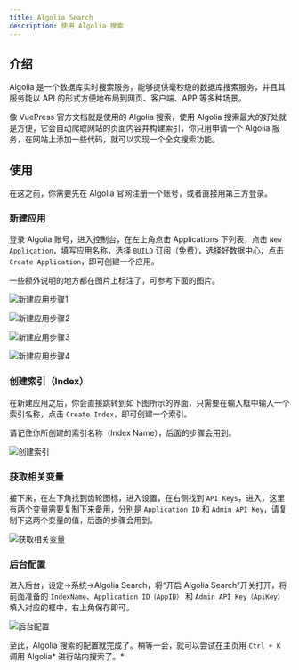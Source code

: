 ```yaml
---
title: Algolia Search
description: 使用 Algolia 搜索
---
```



## 介绍

Algolia 是一个数据库实时搜索服务，能够提供毫秒级的数据库搜索服务，并且其服务能以 API 的形式方便地布局到网页、客户端、APP 等多种场景。

像 VuePress 官方文档就是使用的 Algolia 搜索，使用 Algolia 搜索最大的好处就是方便，它会自动爬取网站的页面内容并构建索引，你只用申请一个 Algolia 服务，在网站上添加一些代码，就可以实现一个全文搜索功能。

## 使用

在这之前，你需要先在 Algolia 官网注册一个账号，或者直接用第三方登录。

### 新建应用

登录 Algolia 账号，进入控制台，在左上角点击 Applications 下列表，点击 `New Application`，填写应用名称，选择 `BUILD` 订阅（免费），选择好数据中心，点击 `Create Application`，即可创建一个应用。

一些额外说明的地方都在图片上标注了，可参考下面的图片。

<Image 
  src="https://pan.vinua.cn/f/XL2Uv/5a93eadc694a7b7cb2898c63a6ebcf88.png" 
  alt="新建应用步骤1" 
  width={800} 
  height={600} 
/>

<Image 
  src="https://pan.vinua.cn/f/xnosz/0d41807b6594531b77163951f7092150.png" 
  alt="新建应用步骤2" 
  width={800} 
  height={600} 
/>

<Image 
  src="https://pan.vinua.cn/f/Emph7/097d062c7ebe6e322be260e3862e7762.png" 
  alt="新建应用步骤3" 
  width={800} 
  height={600} 
/>

<Image 
  src="https://pan.vinua.cn/f/bNEHK/47fcfe70a3b81e8eca2ad96e2aeae17c.png" 
  alt="新建应用步骤4" 
  width={800} 
  height={600} 
/>

### 创建索引（Index）

在新建应用之后，你会直接跳转到如下图所示的界面，只需要在输入框中输入一个索引名称，点击 `Create Index`，即可创建一个索引。

请记住你所创建的索引名称（Index Name），后面的步骤会用到。

<Image 
  src="https://pan.vinua.cn/f/BEdhW/fbf020ae604f07e7d1ed7894c6dec35e.png" 
  alt="创建索引" 
  width={800} 
  height={600} 
/>

### 获取相关变量

接下来，在左下角找到齿轮图标，进入设置，在右侧找到 `API Keys`，进入，这里有两个变量需要复制下来备用，分别是 `Application ID` 和 `Admin API Key`，请复制下这两个变量的值，后面的步骤会用到。

<Image 
  src="https://pan.vinua.cn/f/Np6hO/ab5bdbb18af590cb3aeacba7b5861ce6.png" 
  alt="获取相关变量" 
  width={800} 
  height={600} 
/>

### 后台配置

进入后台，设定->系统->Algolia Search，将“开启 Algolia Search”开关打开，将前面准备的 `IndexName`、`Application ID（AppID）` 和 `Admin API Key（ApiKey）` 填入对应的框中，右上角保存即可。

<Image 
  src="https://pan.vinua.cn/f/DeGsA/3331ccce7fe57e4bfd87217998223f30.png" 
  alt="后台配置" 
  width={800} 
  height={600} 
/>

至此，Algolia 搜索的配置就完成了。稍等一会，就可以尝试在主页用 `Ctrl + K` 调用 Algolia* 进行站内搜索了。*